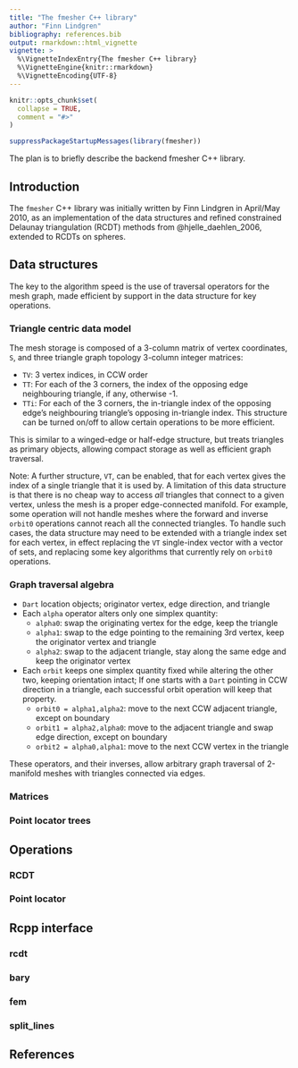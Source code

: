 ```yaml
---
title: "The fmesher C++ library"
author: "Finn Lindgren"
bibliography: references.bib
output: rmarkdown::html_vignette
vignette: >
  %\VignetteIndexEntry{The fmesher C++ library}
  %\VignetteEngine{knitr::rmarkdown}
  %\VignetteEncoding{UTF-8}
---
```


```r
knitr::opts_chunk$set(
  collapse = TRUE,
  comment = "#>"
)
```

```r
suppressPackageStartupMessages(library(fmesher))
```

The plan is to briefly describe the backend fmesher C++ library.

## Introduction

The `fmesher` C++ library was initially written by Finn Lindgren in April/May
2010, as an implementation of the data structures and refined constrained
Delaunay triangulation (RCDT) methods from @hjelle_daehlen_2006, extended
to RCDTs on spheres.

## Data structures

The key to the algorithm speed is the use of traversal operators for the mesh
graph, made efficient by support in the data structure for key operations.

### Triangle centric data model

The mesh storage is composed of a 3-column matrix of vertex coordinates, `S`,
and three triangle graph topology 3-column integer matrices:

* `TV`: 3 vertex indices, in CCW order
* `TT`: For each of the 3 corners, the index of the opposing edge neighbouring triangle,
  if any, otherwise -1.
* `TTi`: For each of the 3 corners, the in-triangle index of the opposing edge's
  neighbouring triangle's opposing in-triangle index. This structure can be turned on/off to allow certain operations to be more efficient.

This is similar to a winged-edge or half-edge structure, but treats triangles as
primary objects, allowing compact storage as well as efficient graph traversal.

Note:
A further structure, `VT`, can be enabled, that for each vertex gives the index of
a single triangle that it is used by.
A limitation of this data structure is that there is no cheap way to access _all_
triangles that connect to a given vertex, unless the mesh is a proper edge-connected manifold.  For example, some operation will not handle meshes where the forward and inverse `orbit0` operations cannot reach all the connected triangles.  To handle
such cases, the data structure may need to be
extended with a triangle index set for each vertex, in effect replacing the `VT`
single-index vector with a vector of sets, and replacing some key algorithms that
currently rely on `orbit0` operations.

### Graph traversal algebra

* `Dart` location objects; originator vertex, edge direction, and triangle
* Each `alpha` operator alters only one simplex quantity:
  * `alpha0`: swap the originating vertex for the edge, keep the triangle
  * `alpha1`: swap to the edge pointing to the remaining 3rd vertex, keep the originator vertex and triangle
  * `alpha2`: swap to the adjacent triangle, stay along the same edge and keep the originator vertex
* Each `orbit` keeps one simplex quantity fixed while altering the other two, keeping orientation intact;
  If one starts with a `Dart` pointing in CCW direction in a triangle, each
  successful orbit operation will keep that property.
  * `orbit0 = alpha1,alpha2`: move to the next CCW adjacent triangle, except
    on boundary
  * `orbit1 = alpha2,alpha0`: move to the adjacent triangle and swap edge
    direction, except on boundary
  * `orbit2 = alpha0,alpha1`: move to the next CCW vertex in the triangle

These operators, and their inverses, allow arbitrary graph traversal of
2-manifold meshes with triangles connected via edges.

### Matrices

### Point locator trees

## Operations

### RCDT

### Point locator

## Rcpp interface

### rcdt

### bary

### fem

### split_lines

## References
